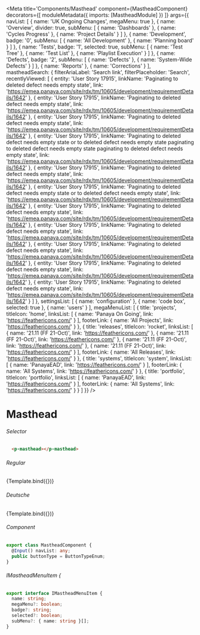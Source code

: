 
<Meta title='Components/Masthead'
  component={MastheadComponent}
  decorators={[
    moduleMetadata({
      imports: [MastheadModule]
    })
  ]}
  args={{
    navList: [
      {
        name: 'UK Ongoing Changes',
        megaMenu: true
      },
      {
        name: 'Overview',
        divider: true,
        subMenu: [
          {
            name: 'Dashboards'
          },
          {
            name: 'Cycles Progress'
          },
          {
            name: 'Project Details'
          }
        ]
      },
      {
        name: 'Development',
        badge: '0',
        subMenu: [
          {
            name: 'All Development'
          },
          {
            name: 'Planning board'
          }
        ]
      },
      {
        name: 'Tests',
        badge: '1',
        selected: true,
        subMenu: [
          {
            name: 'Test Tree'
          },
          {
            name: 'Test List'
          },
          {
            name: 'Playlist Execution'
          }
        ]
      },
      {
        name: 'Defects',
        badge: '2',
        subMenu: [
          {
            name: 'Defects'
          },
          {
            name: 'System-Wide Defects'
          }
        ]
      },
      {
        name: 'Reports'
      },
      {
        name: 'Corrections'
      }
    ],
    mastheadSearch: {
      filterAriaLabel: 'Search link',
      filterPlaceholder: 'Search',
      recentlyViewed: [
        { entity: 'User Story 17915',
          linkName: 'Paginating to deleted defect needs empty state',
          link: 'https://emea.panaya.com/site/rdx/tm/10605/development/requirementDetails/1642'
        },
        { entity: 'User Story 17915',
          linkName: 'Paginating to deleted defect needs empty state',
          link: 'https://emea.panaya.com/site/rdx/tm/10605/development/requirementDetails/1642'
        },
        { entity: 'User Story 17915',
          linkName: 'Paginating to deleted defect needs empty state',
          link: 'https://emea.panaya.com/site/rdx/tm/10605/development/requirementDetails/1642'
        },
        { entity: 'User Story 17915',
          linkName: 'Paginating to deleted defect needs empty state or to deleted defect needs empty state paginating to deleted defect needs empty state paginating to deleted defect needs empty state',
          link: 'https://emea.panaya.com/site/rdx/tm/10605/development/requirementDetails/1642'
        },
        { entity: 'User Story 17915',
          linkName: 'Paginating to deleted defect needs empty state',
          link: 'https://emea.panaya.com/site/rdx/tm/10605/development/requirementDetails/1642'
        },
        { entity: 'User Story 17915',
          linkName: 'Paginating to deleted defect needs empty state or to deleted defect needs empty state',
          link: 'https://emea.panaya.com/site/rdx/tm/10605/development/requirementDetails/1642'
        },
        { entity: 'User Story 17915',
          linkName: 'Paginating to deleted defect needs empty state',
          link: 'https://emea.panaya.com/site/rdx/tm/10605/development/requirementDetails/1642'
        },
        { entity: 'User Story 17915',
          linkName: 'Paginating to deleted defect needs empty state',
          link: 'https://emea.panaya.com/site/rdx/tm/10605/development/requirementDetails/1642'
        },
        { entity: 'User Story 17915',
          linkName: 'Paginating to deleted defect needs empty state',
          link: 'https://emea.panaya.com/site/rdx/tm/10605/development/requirementDetails/1642'
        },
        { entity: 'User Story 17915',
          linkName: 'Paginating to deleted defect needs empty state',
          link: 'https://emea.panaya.com/site/rdx/tm/10605/development/requirementDetails/1642'
        },
        { entity: 'User Story 17915',
          linkName: 'Paginating to deleted defect needs empty state',
          link: 'https://emea.panaya.com/site/rdx/tm/10605/development/requirementDetails/1642'
        }
      ]
    },
    settingsList: [
      {
        name: 'configuration'
      },
      {
        name: 'code box',
        selected: true
      },
      {
        name: 'users'
      }
    ],
    megaMenuList: [
      {
        title: 'projects',
        titleIcon: 'home',
        linksList: [
          {
            name: 'Panaya On Going',
            link: 'https://feathericons.com/'
          }
        ],
        footerLink: {
          name: 'All Projects',
          link: 'https://feathericons.com/'
        }
      },
      {
        title: 'releases',
        titleIcon: 'rocket',
        linksList: [
          {
            name: '21.11 (FF 21-Oct)',
            link: 'https://feathericons.com/'
          },
          {
            name: '21.11 (FF 21-Oct)',
            link: 'https://feathericons.com/'
          },
          {
            name: '21.11 (FF 21-Oct)',
            link: 'https://feathericons.com/'
          },
          {
            name: '21.11 (FF 21-Oct)',
            link: 'https://feathericons.com/'
          }
        ],
        footerLink: {
          name: 'All Releases',
          link: 'https://feathericons.com/'
        }
      },
      {
        title: 'systems',
        titleIcon: 'system',
        linksList: [
          {
            name: 'PanayaEAD',
            link: 'https://feathericons.com/'
          }
        ],
        footerLink: {
          name: 'All Systems',
          link: 'https://feathericons.com/'
        }
      },
      {
        title: 'portfolio',
        titleIcon: 'portfolio',
        linksList: [
          {
            name: 'PanayaEAD',
            link: 'https://feathericons.com/'
          }
        ],
        footerLink: {
          name: 'All Systems',
          link: 'https://feathericons.com/'
        }
      }
    ]
  }}
/>


# Masthead

###### Selector
```html
  <p-masthead></p-masthead>
```
###### Regular
<Canvas>
  <Story name="Masthead"
    args={{
    }}>
    {Template.bind({})}
  </Story>
</Canvas>

###### Deutsche
<Canvas>
  <Story name="Deutsche"
    args={{
      navList: [
        {
          name: 'Deutschland Laufende Veränderungen',
          megaMenu: true
        },
        {
          name: 'Überblick',
          divider: true,
          subMenu: [
            {
              name: 'Dashboards'
            },
            {
              name: 'Cycles Progress'
            },
            {
              name: 'Project Details'
            }
          ]
        },
        {
          name: 'Entwicklung',
          badge: '0',
          subMenu: [
            {
              name: 'All Development'
            },
            {
              name: 'Planning board'
            }
          ]
        },
        {
          name: 'Tests',
          badge: '1',
          selected: true,
          subMenu: [
            {
              name: 'Test Tree'
            },
            {
              name: 'Test List'
            },
            {
              name: 'Playlist Execution'
            }
          ]
        },
        {
          name: 'Mängel',
          badge: '2',
          subMenu: [
            {
              name: 'Defects'
            },
            {
              name: 'System-Wide Defects'
            }
          ]
        },
        {
          name: 'Arbeitsunfähigkeitsbescheinigung'
        },
        {
          name: 'Donaudampfschif'
        }
      ]
    }}>
    {Template.bind({})}
  </Story>
</Canvas>

###### Component
```ts
export class MastheadComponent {
  @Input() navList: any;
  public buttonType = ButtonTypeEnum;
}
```
###### IMastheadMenuItem {
```ts
export interface IMastheadMenuItem {
  name: string;
  megaMenu?: boolean;
  badge?: string;
  selected?: boolean;
  subMenu?: { name: string }[];
}
```
